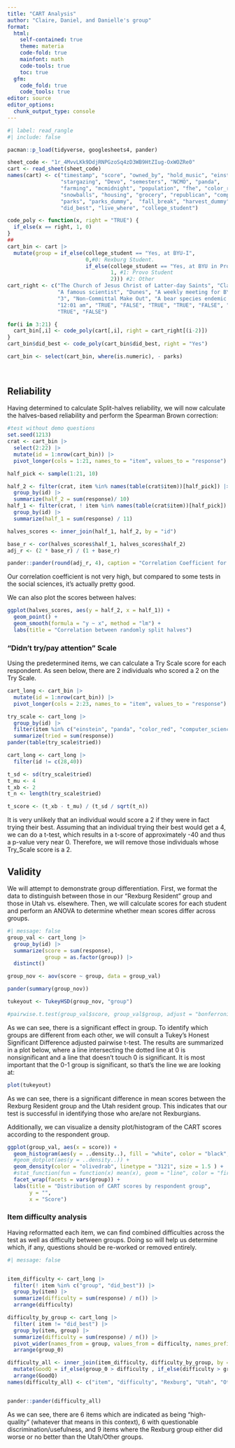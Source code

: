 ```yaml
---
title: "CART Analysis"
author: "Claire, Daniel, and Danielle's group"
format: 
  html:
    self-contained: true
    theme: materia
    code-fold: true
    mainfont: math
    code-tools: true
    toc: true
  gfm:
    code_fold: true
    code_tools: true
editor: source
editor_options: 
  chunk_output_type: console
---
```



```r
#| label: read_rangle
#| include: false

pacman::p_load(tidyverse, googlesheets4, pander)

sheet_code <- "1r_4MvvLKk9DdjRNPGzoSq4zD3WB9HtZIug-OxWOZRe0"
cart <- read_sheet(sheet_code)
names(cart) <- c("timestamp", "score", "owned_by", "hold_music", "einstein", 
                 "stargazing", "Devo", "semesters", "NCMO", "panda", 
                 "farming", "mcmidnight", "population", "fhe", "color_red",
                 "snowballs", "housing", "grocery", "republican", "computer_science", 
                 "parks", "parks_dummy",  "fall_break", "harvest_dummy",  "MC", "mc_dummy",
                 "did_best", "live_where", "college_student")

code_poly <- function(x, right = "TRUE") {
  if_else(x == right, 1, 0)
}
## 
cart_bin <- cart |> 
  mutate(group = if_else(college_student == "Yes, at BYU-I", 
                         0,#0: Rexburg Student.
                         if_else(college_student == "Yes, at BYU in Provo", 
                                 1, #1: Provo Student 
                                 2))) #2: Other
cart_right <- c("The Church of Jesus Christ of Latter-day Saints", "Classical",
                "A famous scientist", "Dunes", "A weekly meeting for BYU-I students and faculty", 
                "3", "Non-Committal Make Out", "A bear species endemic to china", "Potatoes",
                "12:01 am", "TRUE", "FALSE", "TRUE", "TRUE", "FALSE", "FALSE", 
                "TRUE", "FALSE")

for(i in 3:21) {
  cart_bin[,i] <- code_poly(cart[,i], right = cart_right[(i-2)])
}
cart_bin$did_best <- code_poly(cart_bin$did_best, right = "Yes")

cart_bin <- select(cart_bin, where(is.numeric), - parks)
  
  
```

## Reliability

Having determined to calculate Split-halves reliability, we will now calculate the halves-based reliability and perform the Spearman Brown correction:

```r

#test without demo questions
set.seed(1213)
crat <- cart_bin |> 
  select(2:22) |> 
  mutate(id = 1:nrow(cart_bin)) |> 
  pivot_longer(cols = 1:21, names_to = "item", values_to = "response")

half_pick <- sample(1:21, 10)

half_2 <- filter(crat, item %in% names(table(crat$item))[half_pick]) |> 
  group_by(id) |> 
  summarize(half_2 = sum(response)/ 10)
half_1 <- filter(crat, ! item %in% names(table(crat$item))[half_pick])  |> 
  group_by(id) |> 
  summarize(half_1 = sum(response) / 11)

halves_scores <- inner_join(half_1, half_2, by = "id")

base_r <- cor(halves_scores$half_1, halves_scores$half_2)
adj_r <- (2 * base_r) / (1 + base_r)

pander::pander(round(adj_r, 4), caption = "Correlation Coefficient for Split halves reliability")

```

Our correlation coefficient is not very high, but compared to some tests in the social sciences, it's actually pretty good. 

We can also plot the scores between halves:

```r

ggplot(halves_scores, aes(y = half_2, x = half_1)) + 
  geom_point() + 
  geom_smooth(formula = "y ~ x", method = "lm") +
  labs(title = "Correlation between randomly split halves")

```


### "Didn't try/pay attention" Scale

Using the predetermined items, we can calculate a Try Scale score for each respondent. As seen below, there are 2 individuals who scored a 2 on the Try Scale.

```r
cart_long <- cart_bin |> 
  mutate(id = 1:nrow(cart_bin)) |> 
  pivot_longer(cols = 2:23, names_to = "item", values_to = "response")

try_scale <- cart_long |> 
  group_by(id) |> 
  filter(item %in% c("einstein", "panda", "color_red", "computer_science")) |> 
  summarize(tried = sum(response))
pander(table(try_scale$tried))

cart_long <- cart_long |> 
  filter(id != c(28,40))

t_sd <- sd(try_scale$tried)
t_mu <- 4
t_xb <- 2
t_n <- length(try_scale$tried)

t_score <- (t_xb - t_mu) / (t_sd / sqrt(t_n))

```

It is very unlikely that an individual would score a 2 if they were in fact trying their best. Assuming that an individual trying their best would get a 4, we can do a t-test, which results in a t-score of approximately -40 and thus a p-value very near 0. Therefore, we will remove those individuals whose Try_Scale score is a 2.


## Validity

We will attempt to demonstrate group differentiation. First, we format the data to distinguish between those in our "Rexburg Resident" group and those in Utah vs. elsewhere. Then, we will calculate scores for each student and perform an ANOVA to determine whether mean scores differ across groups.

```r
#| message: false
group_val <- cart_long |> 
  group_by(id) |> 
  summarize(score = sum(response),
            group = as.factor(group)) |> 
  distinct()

group_nov <- aov(score ~ group, data = group_val)

pander(summary(group_nov))

tukeyout <- TukeyHSD(group_nov, "group")

#pairwise.t.test(group_val$score, group_val$group, adjust = "bonferroni")
```

As we can see, there is a significant effect in group. To identify which groups are different from each other, we will consult a Tukey's Honest Significant Difference adjusted pairwise t-test. The results are summarized in a plot below, where a line intersecting the dotted line at 0 is nonsignificant and a line that doesn't touch 0 is significant. It is most important that the 0-1 group is significant, so that's the line we are looking at:

```r

plot(tukeyout)

```


As we can see, there is a significant difference in mean scores between the Rexburg Resident group and the Utah resident group. This indicates that our test is successful in identifying those who are/are not Rexburgians. 

Additionally, we can visualize a density plot/histogram of the CART scores according to the respondent group.

```r

ggplot(group_val, aes(x = score)) + 
  geom_histogram(aes(y = ..density..), fill = "white", color = "black", binwidth = 2) +
  #geom_dotplot(aes(y = ..density..)) +
  geom_density(color = "olivedrab", linetype = "3121", size = 1.5 ) +
  #stat_function(fun = function(x) mean(x), geom = "line", color = "firebrick") +
  facet_wrap(facets = vars(group)) +
  labs(title = "Distribution of CART scores by respondent group",
       y = "",
       x = "Score")

```


### Item difficulty analysis

Having reformatted each item, we can find combined difficulties across the test as well as difficulty between groups. Doing so will help us determine which, if any, questions should be re-worked or removed entirely.

```r
#| message: false


item_difficulty <- cart_long |> 
  filter(! item %in% c("group", "did_best")) |> 
  group_by(item) |> 
  summarize(difficulty = sum(response) / n()) |> 
  arrange(difficulty)

difficulty_by_group <- cart_long |> 
  filter( item != "did_best") |> 
  group_by(item, group) |> 
  summarize(difficulty = sum(response) / n()) |> 
  pivot_wider(names_from = group, values_from = difficulty, names_prefix = "group_") |> 
  arrange(group_0)

difficulty_all <- inner_join(item_difficulty, difficulty_by_group, by = "item") |> 
  mutate(GoodQ = if_else(group_0 > difficulty , if_else(difficulty > group_1 & difficulty > group_2, "Yes", "Maybe"), "Delete")) |> 
  arrange(GoodQ)
names(difficulty_all) <- c("item", "difficulty", "Rexburg", "Utah", "Other", "Good Question") 


pander::pander(difficulty_all)

```

As we can see, there are 6 items which are indicated as being "high-quality" (whatever that means in this context), 6 with questionable discrimination/usefulness, and 9 items where the Rexburg group either did worse or no better than the Utah/Other groups. 







